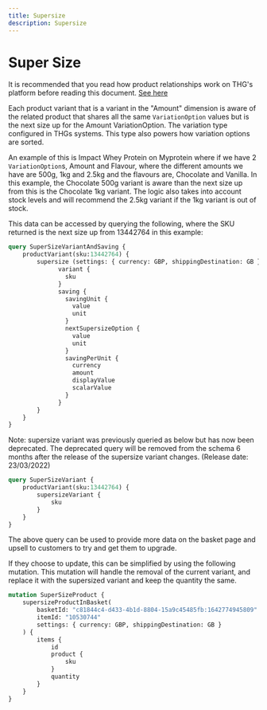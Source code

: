 ```yaml
---
title: Supersize
description: Supersize
---
```


# Super Size
It is recommended that you read how product relationships work on THG's platform before reading this document. [See here](../product/index.md#relationships)

Each product variant that is a variant in the "Amount" dimension is aware of the related product that shares all the same `VariationOption` values but is the next size up for the Amount VariationOption.
The variation type configured in THGs systems. This type also powers how variation options are sorted.

An example of this is Impact Whey Protein on Myprotein where if we have 2 `VariationOption`s, Amount and Flavour, where the different amounts we have are 500g, 1kg and 2.5kg and the flavours are, Chocolate and Vanilla. 
In this example, the Chocolate 500g variant is aware than the next size up from this is the Chocolate 1kg variant. The logic also takes into account stock levels and will recommend the 2.5kg variant if the 1kg variant is out of stock.

This data can be accessed by querying the following, where the SKU returned is the next size up from 13442764 in this example:

```graphql
query SuperSizeVariantAndSaving {
    productVariant(sku:13442764) {
        supersize (settings: { currency: GBP, shippingDestination: GB }) {
              variant {
                sku
              }
              saving {
                savingUnit {
                  value
                  unit
                }
                nextSupersizeOption {
                  value
                  unit
                }
                savingPerUnit {
                  currency
                  amount
                  displayValue
                  scalarValue
                }
              }
        }
    }
}
```

Note: supersize variant was previously queried as below but has now been deprecated. The deprecated query will be removed from the schema 6 months after the release of the supersize variant changes. (Release date: 23/03/2022)

```graphql
query SuperSizeVariant {
    productVariant(sku:13442764) {
        supersizeVariant {
            sku
        }
    }
}
```

The above query can be used to provide more data on the basket page and upsell to customers to try and get them to upgrade.

If they choose to update, this can be simplified by using the following mutation. This mutation will handle the removal of the current variant, and replace it with the supersized variant and keep the quantity the same.

```graphql
mutation SuperSizeProduct {
    supersizeProductInBasket(
        basketId: "c81844c4-d433-4b1d-8804-15a9c45485fb:1642774945809"
        itemId: "10530744"
        settings: { currency: GBP, shippingDestination: GB }
    ) {
        items {
            id
            product {
                sku
            }
            quantity
        }
    }
}
```